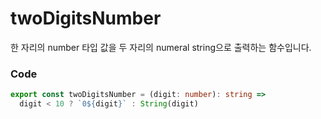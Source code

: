 
<BackTop />

# twoDigitsNumber

한 자리의 number 타입 값을 두 자리의 numeral string으로 출력하는 함수입니다.

### Code

```ts filename="services/utils/index.ts"
export const twoDigitsNumber = (digit: number): string =>
  digit < 10 ? `0${digit}` : String(digit)
```

<Comment />
